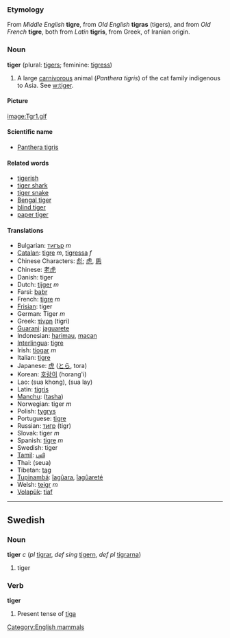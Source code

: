 ===Etymology===
From ''Middle English'' '''tigre''', from ''Old English'' '''tigras''' (tigers), and from ''Old French'' '''tigre''', both from ''Latin'' '''tigris''', from Greek, of Iranian origin.

===Noun===
'''tiger''' (plural: [[tigers]]; feminine: [[tigress]])

#A large [[carnivorous]] animal (<I>Panthera tigris</I>) of the cat family indigenous to Asia.  See [[w:tiger]].

====Picture====
[[image:Tgr1.gif]]

====Scientific name====
*[[Panthera tigris]]

====Related words====
*[[tigerish]]
*[[tiger shark]]
*[[tiger snake]]
*[[Bengal tiger]]
*[[blind tiger]]
*[[paper tiger]]

====Translations====
*Bulgarian: [[тигър]] ''m''
*[[Catalan]]: [[tigre]] ''m'', [[tigressa]] ''f''
*Chinese Characters: [[彪]]; [[虎]], [[乕]]
*Chinese: [[老虎]]
*Danish: tiger
*Dutch: [[tijger]] ''m''
*Farsi: [[babr]]
*French: [[tigre]] ''m''
*[[Frisian]]: tiger
*German: Tiger ''m''
*Greek: [[τίγρη]] (tigri)
*[[Guarani]]: [[jaguarete]]
*Indonesian: [[harimau]], [[macan]]
*[[Interlingua]]: [[tigre]]
*Irish: [[tíogar]] ''m''
*Italian: [[tigre]]
*Japanese: [[虎]] ([[とら]], tora)
*Korean: [[호랑이]] (horang'i)
*Lao: (sua khong), (sua lay)
*Latin: [[tigris]]
*[[Manchu]]: ([[tasha]])
*Norwegian: tiger ''m''
*Polish: [[tygrys]]
*Portuguese: [[tigre]]
*Russian: [[тигр]] (tigr)
*Slovak: tiger ''m''
*Spanish: [[tigre]] ''m''
*Swedish: tiger
*[[Tamil]]: [[புலி]]
*Thai: (seua)
*Tibetan: [[tag]]
*[[Tupinambá]]: [[îagûara]], [[îagûareté]]
*Welsh: [[teigr]] ''m''
*[[Volapük]]: [[tiaf]]

----
==Swedish==
===Noun===
'''tiger''' ''c'' (''pl'' [[tigrar]], ''def sing'' [[tigern]], ''def pl'' [[tigrarna]])

#tiger

===Verb===
'''tiger''' 

#Present tense of [[tiga#Swedish|tiga]]



[[Category:English mammals]]